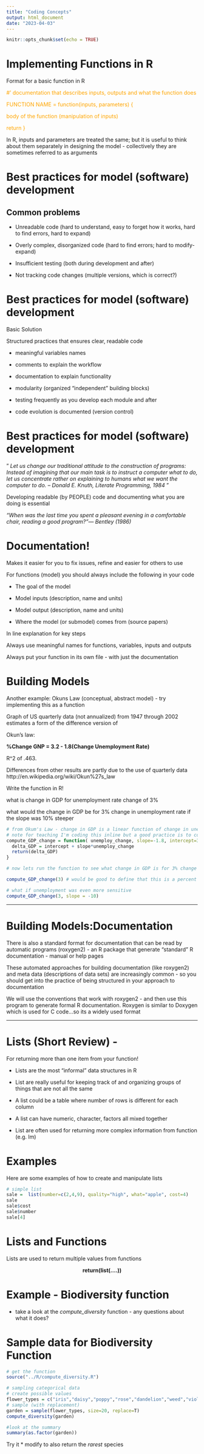 ```yaml
---
title: "Coding Concepts"
output: html_document
date: "2023-04-03"
---
```


```r
knitr::opts_chunk$set(echo = TRUE)
```
#  Implementing Functions in R 

Format for a basic function in R

<span style="color: orange;"> #' documentation that describes inputs, outputs and what the function does

<span style="color: orange;"> FUNCTION NAME = function(inputs, parameters) {

<span style="color: orange;">body of the function (manipulation of inputs)

<span style="color: orange;">return }</span>

In R, inputs and parameters are treated the same; but it is useful to think about them separately in designing the model - collectively they are sometimes referred to as arguments

#  Best practices for model (software) development 

## Common problems

* Unreadable code (hard to understand, easy to forget how it works, hard to find errors, hard to expand)

* Overly complex, disorganized code (hard to find errors; hard to modify-expand)

* Insufficient testing (both during development and after)

* Not tracking code changes (multiple versions, which is correct?)



#  Best practices for model (software) development 

Basic Solution

Structured practices that ensures
clear, readable code 

* meaningful variables names 

* comments to explain the workflow

* documentation to explain functionality 

* modularity (organized “independent” building blocks)

*  testing frequently as you develop each module and after

* code evolution is documented (version control)




#  Best practices for model (software) development 

" *Let us change our traditional attitude to the construction of programs: Instead of imagining that our main task is to instruct a computer what to do, let us concentrate rather on explaining to humans what we want the computer to do. -- Donald E. Knuth, Literate Programming, 1984* "

Developing readable (by PEOPLE) code and documenting what you are doing is essential

*“When was the last time you spent a pleasant evening in a comfortable chair, reading a good program?”— Bentley (1986)*



#  Documentation! 

Makes it easier for you to fix issues, refine and easier for others to use

For functions (model) you should always include the following in your code

* The goal of the model

 * Model inputs (description, name and units)

* Model output (description, name and units)

* Where the model (or submodel) comes from (source papers)

In line explanation for key steps

Always use meaningful names for functions, variables, inputs and outputs

Always put your function in its own file - with just the documentation





#   Building Models 

Another example: Okuns Law (conceptual, abstract model) - try implementing this as a function

Graph of US quarterly data (not annualized) from 1947 through 2002 estimates a form of the difference version of 

Okun's law:

**%Change GNP = 3.2 - 1.8(Change Unemployment Rate)** 

R\^2 of .463. 

Differences from other results are partly due to the use of quarterly data
http://en.wikipedia.org/wiki/Okun%27s_law

Write the function in R!

what is change in GDP for unemployment rate change of 3%

what would the change in GDP be for 3% change in unemployment rate if the slope was 10% steeper


```r

# from Okum's Law - change in GDP is a linear function of change in unemployment rate
# note for teaching I'm coding this inline but a good practice is to code the function in its own R file
compute_GDP_change = function( unemploy_change, slope=-1.8, intercept=3.2) {
  delta_GDP = intercept + slope*unemploy_change
  return(delta_GDP)
}

# now lets run the function to see what change in GDP is for 3% change in unemployment rate

compute_GDP_change(3) # would be good to define that this is a percent 

# what if unemployment was even more sensitive
compute_GDP_change(3, slope = -10)

```




---

#  Building Models:Documentation 

There is also a standard format for documentation that can be read by automatic programs (roxygen2) - an R package that generate “standard” R documentation - manual or help pages

These automated approaches for building documentation (like roxygen2) and meta data (descriptions of data sets) are increasingly common - so you should get into the practice of being structured in your approach to documentation

We will use the conventions that work with roxygen2 - and then use this program to generate formal R documentation. Roxygen is similar to Doxygen which is used for C code…so its a widely used format

---

# Lists (Short Review) - 

For returning more than one item from your function!

* Lists are the most “informal” data structures in R

* List are really useful for keeping track of and organizing groups of things that are not all the same

* A list could be a table where number of rows is different for each column

* A list can have numeric, character, factors all mixed together

*  List are often used for returning more complex information from function (e.g. lm)

# Examples 

Here are some examples of how to create and manipulate lists

```r
# simple list
sale =  list(number=c(2,4,9), quality="high", what="apple", cost=4)
sale
sale$cost
sale$number
sale[4]

```

# Lists and Functions

Lists are used to return multiple values from functions


<center>
**return(list(....))**
</center>

# Example - Biodiversity function

 
 * take a look at the *compute_diversity* function  - any questions about what it does?
 
# Sample data for Biodiversity Function
```r
# get the function
source("../R/compute_diversity.R")

# sampling categorical data
# create possible values
flower_types = c("iris","daisy","poppy","rose","dandelion","weed","violet")
# sample (with replacement)
garden = sample(flower_types, size=20, replace=T)
compute_diversity(garden)

```
```r
#look at the summary
summary(as.factor(garden))
```
 
 
 Try it
 * modify to also return the *rarest* species
 
